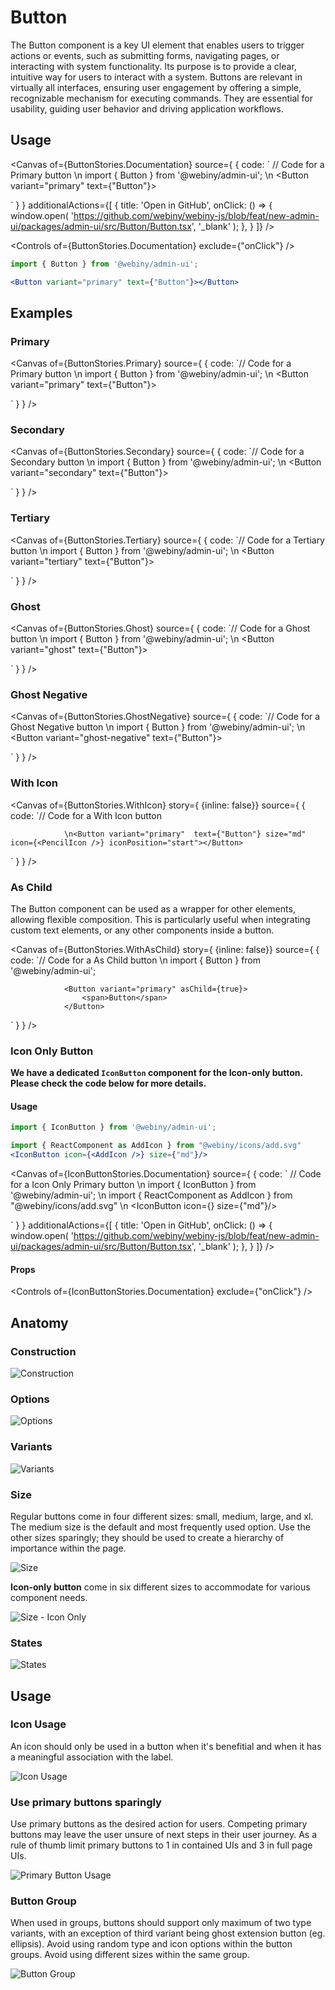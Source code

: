 

<Meta of={ButtonStories} />

# Button

The Button component is a key UI element that enables users to trigger actions or events, such as submitting forms, navigating pages, or interacting with system functionality. Its purpose is to provide a clear, intuitive way for users to interact with a system. Buttons are relevant in virtually all interfaces, ensuring user engagement by offering a simple, recognizable mechanism for executing commands. They are essential for usability, guiding user behavior and driving application workflows.

## Usage

<Canvas of={ButtonStories.Documentation}
        source={ { code:
                ` // Code for a Primary button
        \n import { Button } from '@webiny/admin-ui';
        \n <Button variant="primary" text={"Button"}></Button>

` } }
        additionalActions={[
            {
                title: 'Open in GitHub',
                onClick: () => {
                    window.open(
                        'https://github.com/webiny/webiny-js/blob/feat/new-admin-ui/packages/admin-ui/src/Button/Button.tsx',
                        '_blank'
                    );
                },
            }
        ]}
/>

<Controls of={ButtonStories.Documentation} exclude={"onClick"} />

```jsx
import { Button } from '@webiny/admin-ui';

<Button variant="primary" text={"Button"}></Button>
```

## Examples

### Primary

<Canvas of={ButtonStories.Primary}
        source={ { code:
                `// Code for a Primary button
        \n import { Button } from '@webiny/admin-ui';
        \n <Button variant="primary" text={"Button"}></Button>

` } }
/>


### Secondary

<Canvas of={ButtonStories.Secondary}
        source={ { code:
                `// Code for a Secondary button
        \n import { Button } from '@webiny/admin-ui';
        \n <Button variant="secondary" text={"Button"}></Button>

` } }
/>

### Tertiary

<Canvas of={ButtonStories.Tertiary}
        source={ { code:
                `// Code for a Tertiary button
        \n import { Button } from '@webiny/admin-ui';
        \n <Button variant="tertiary" text={"Button"}></Button>

` } }
/>

### Ghost

<Canvas of={ButtonStories.Ghost}
        source={ { code:
                `// Code for a Ghost button
        \n import { Button } from '@webiny/admin-ui';
        \n <Button variant="ghost" text={"Button"}></Button>

` } }
/>

### Ghost Negative

<Canvas of={ButtonStories.GhostNegative}
        source={ { code:
                `// Code for a Ghost Negative button
        \n import { Button } from '@webiny/admin-ui';
        \n <Button variant="ghost-negative" text={"Button"}></Button>

` } }
/>

### With Icon

<Canvas of={ButtonStories.WithIcon} story={ {inline: false}}
        source={ { code:
                `// Code for a With Icon button

                \n<Button variant="primary"  text={"Button"} size="md" icon={<PencilIcon />} iconPosition="start"></Button>
` } }
/>


### As Child
The Button component can be used as a wrapper for other elements, allowing flexible composition. This is particularly useful when integrating custom text elements, or any other components inside a button.

<Canvas of={ButtonStories.WithAsChild} story={ {inline: false}}
        source={ { code:
                `// Code for a As Child button
\n import { Button } from '@webiny/admin-ui';

                <Button variant="primary" asChild={true}>
                    <span>Button</span>
                </Button>

` } }
/>

### Icon Only Button

**We have a dedicated `IconButton` component for the Icon-only button. Please check the code below for more details.**

#### Usage

```jsx
import { IconButton } from '@webiny/admin-ui';
```

```jsx
import { ReactComponent as AddIcon } from "@webiny/icons/add.svg"
<IconButton icon={<AddIcon />} size={"md"}/>
```

<Canvas of={IconButtonStories.Documentation}
        source={ { code:
                ` // Code for a Icon Only Primary button
        \n import { IconButton } from '@webiny/admin-ui';
        \n import { ReactComponent as AddIcon } from "@webiny/icons/add.svg"
        \n <IconButton icon={<AddIcon />} size={"md"}/>

` } }
        additionalActions={[
            {
                title: 'Open in GitHub',
                onClick: () => {
                    window.open(
                        'https://github.com/webiny/webiny-js/blob/feat/new-admin-ui/packages/admin-ui/src/Button/Button.tsx',
                        '_blank'
                    );
                },
            }
        ]}
/>

#### Props

<Controls of={IconButtonStories.Documentation} exclude={"onClick"} />

## Anatomy

### Construction
<img src="/images/storybook/button/contruction.png" alt="Construction"/>

### Options
<img src="/images/storybook/button/options.png" alt="Options"/>

### Variants
<img src="/images/storybook/button/type.png" alt="Variants"/>

### Size
Regular buttons come in four different sizes: small, medium, large, and xl. The medium size is the default and most frequently used option. Use the other sizes sparingly; they should be used to create a hierarchy of importance within the page.

<img src="/images/storybook/button/size.png" alt="Size"/>

**Icon-only button** come in six different sizes to accommodate for various component needs.

<img src="/images/storybook/button/size-icon-only.png" alt="Size - Icon Only"/>


### States
<img src="/images/storybook/button/states.png" alt="States"/>

## Usage

### Icon Usage
An icon should only be used in a button when it's benefitial and when it has a meaningful association with the label.

<img src="/images/storybook/button/icon-usage.png" alt="Icon Usage"/>

### Use primary buttons sparingly
Use primary buttons as the desired action for users. Competing primary buttons may leave the user unsure of next steps in their user journey. As a rule of thumb limit primary buttons to 1 in contained UIs and 3 in full page UIs.

<img src="/images/storybook/button/primary-button-usage.png" alt="Primary Button Usage"/>

### Button Group
When used in groups, buttons should support only maximum of two type variants, with an exception of third variant being ghost extension button (eg. ellipsis). Avoid using random type and icon options within the button groups. Avoid using different sizes within the same group.

<img src="/images/storybook/button/button-group.png" alt="Button Group"/>